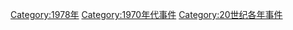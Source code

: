 [[Category:1978年|Category:1978年]]
[[Category:1970年代事件|Category:1970年代事件]]
[[Category:20世纪各年事件|Category:20世纪各年事件]]